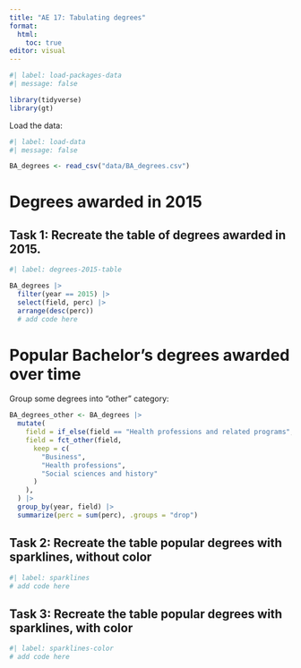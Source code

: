 ```yaml
---
title: "AE 17: Tabulating degrees"
format: 
  html:
    toc: true
editor: visual
---
```


```r
#| label: load-packages-data
#| message: false

library(tidyverse)
library(gt)
```

Load the data:

```r
#| label: load-data
#| message: false

BA_degrees <- read_csv("data/BA_degrees.csv")
```

# Degrees awarded in 2015

## Task 1: Recreate the table of degrees awarded in 2015.

```r
#| label: degrees-2015-table

BA_degrees |>
  filter(year == 2015) |>
  select(field, perc) |>
  arrange(desc(perc))
  # add code here
```

# Popular Bachelor's degrees awarded over time

Group some degrees into "other" category:

```r
BA_degrees_other <- BA_degrees |>
  mutate(
    field = if_else(field == "Health professions and related programs", "Health professions", field),
    field = fct_other(field,
      keep = c(
        "Business",
        "Health professions",
        "Social sciences and history"
      )
    ),
  ) |>
  group_by(year, field) |>
  summarize(perc = sum(perc), .groups = "drop")
```

## Task 2: Recreate the table popular degrees with sparklines, without color

```r
#| label: sparklines
# add code here
```

## Task 3: Recreate the table popular degrees with sparklines, with color

```r
#| label: sparklines-color
# add code here
```

